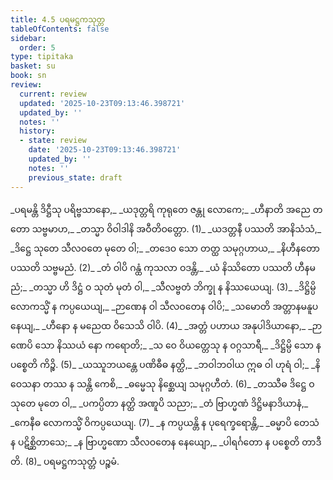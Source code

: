 ```yaml
---
title: 4.5 ပရမဋ္ဌကသုတ္တ
tableOfContents: false
sidebar:
  order: 5
type: tipitaka
basket: su
book: sn
review:
  current: review
  updated: '2025-10-23T09:13:46.398721'
  updated_by: ''
  notes: ''
  history:
  - state: review
    date: '2025-10-23T09:13:46.398721'
    updated_by: ''
    notes: ''
    previous_state: draft
---
```



<ReviewStatus review={frontmatter.review} showDetails={true} />

<HypothesisAnnotation frontmatter={frontmatter} />

<DynamicBreadcrumb />

<Division number="803" book="sn" e="ch" v="18" p="403">

<Paragraph number="968" type="verses" book="sn">
_ပရမန္တိ ဒိဋ္ဌီသု ပရိဗ္ဗသာနော,_  
_ယဒုတ္တရိ ကုရုတေ ဇန္တု လောကေ;_  
_ဟီနာတိ အညေ တတော သဗ္ဗမာဟ,_  
_တသ္မာ ဝိဝါဒါနိ အဝီတိဝတ္တော. (1)_  

</Paragraph>

</Division>
<Division number="804" book="sn" e="ch" v="18" p="403">

<Paragraph number="969" type="verses" book="sn">
_ယဒတ္တနီ ပဿတိ အာနိသံသံ,_  
_ဒိဋ္ဌေ သုတေ သီလဝတေ မုတေ ဝါ;_  
_တဒေဝ သော တတ္ထ သမုဂ္ဂဟာယ,_  
_နိဟီနတော ပဿတိ သဗ္ဗမညံ. (2)_  

</Paragraph>

</Division>
<Division number="805" book="sn" e="ch" v="18" p="404">

<Paragraph number="970" type="verses" book="sn">
_တံ ဝါပိ ဂန္ထံ ကုသလာ ဝဒန္တိ,_  
_ယံ နိဿိတော ပဿတိ ဟီနမညံ;_  
_တသ္မာ ဟိ ဒိဋ္ဌံ ဝ သုတံ မုတံ ဝါ,_  
_သီလဗ္ဗတံ ဘိက္ခု န နိဿယေယျ. (3)_  

</Paragraph>

</Division>
<Division number="806" book="sn" e="ch" v="18" p="404">

<Paragraph number="971" type="verses" book="sn">
_ဒိဋ္ဌိမ္ပိ လောကသ္မိံ န ကပ္ပယေယျ,_  
_ဉာဏေန ဝါ သီလဝတေန ဝါပိ;_  
_သမောတိ အတ္တာနမနူပနေယျ,_  
_ဟီနော န မညေထ ဝိသေသိ ဝါပိ. (4)_  

</Paragraph>

</Division>
<Division number="807" book="sn" e="ch" v="18" p="404">

<Paragraph number="972" type="verses" book="sn">
_အတ္တံ ပဟာယ အနုပါဒိယာနော,_  
_ဉာဏေပိ သော နိဿယံ နော ကရောတိ;_  
_သ ဝေ ဝိယတ္တေသု န ဝဂ္ဂသာရီ,_  
_ဒိဋ္ဌိမ္ပိ သော န ပစ္စေတိ ကိဉ္စိ. (5)_  

</Paragraph>

</Division>
<Division number="808" book="sn" e="ch" v="18" p="404">

<Paragraph number="973" type="verses" book="sn">
_ယဿူဘယန္တေ ပဏိဓီဓ နတ္ထိ,_  
_ဘဝါဘဝါယ ဣဓ ဝါ ဟုရံ ဝါ;_  
_နိဝေသနာ တဿ န သန္တိ ကေစိ,_  
_ဓမ္မေသု နိစ္ဆေယျ သမုဂ္ဂဟီတံ. (6)_  

</Paragraph>

</Division>
<Division number="809" book="sn" e="ch" v="18" p="404">

<Paragraph number="974" type="verses" book="sn">
_တဿီဓ ဒိဋ္ဌေ ဝ သုတေ မုတေ ဝါ,_  
_ပကပ္ပိတာ နတ္ထိ အဏူပိ သညာ;_  
_တံ ဗြာဟ္မဏံ ဒိဋ္ဌိမနာဒိယာနံ,_  
_ကေနီဓ လောကသ္မိံ ဝိကပ္ပယေယျ. (7)_  

</Paragraph>

</Division>
<Division number="810" book="sn" e="ch" v="18" p="404">

<Paragraph number="975" type="verses" book="sn">
_န ကပ္ပယန္တိ န ပုရေက္ခရောန္တိ,_  
_ဓမ္မာပိ တေသံ န ပဋိစ္ဆိတာသေ;_  
_န ဗြာဟ္မဏော သီလဝတေန နေယျော,_  
_ပါရင်္ဂတော န ပစ္စေတိ တာဒီတိ. (8)_  


</Paragraph>
</Division>

<Paragraph number="976" type="center" book="sn">
ပရမဋ္ဌကသုတ္တံ ပဉ္စမံ.
</Paragraph>